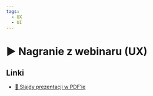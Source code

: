 ```yaml
---
tags:
  - UX
  - UI
---
```



# ▶️ Nagranie z webinaru (UX)

<YouTubePlayer videoId="3xEdPC0a6HY" />

## Linki

- [📄 Slajdy prezentacji w PDF’ie](/download/Prezentacja-szkolenie-UX_UI.pdf)
